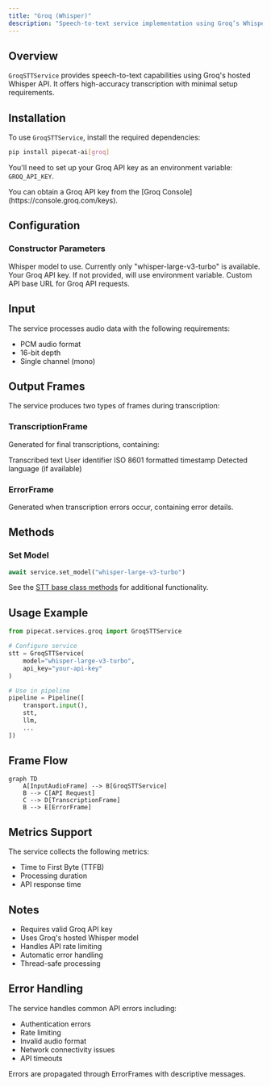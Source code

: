 ```yaml
---
title: "Groq (Whisper)"
description: "Speech-to-text service implementation using Groq’s Whisper API"
---
```


## Overview

`GroqSTTService` provides speech-to-text capabilities using Groq's hosted Whisper API. It offers high-accuracy transcription with minimal setup requirements.

## Installation

To use `GroqSTTService`, install the required dependencies:

```bash
pip install pipecat-ai[groq]
```

You'll need to set up your Groq API key as an environment variable: `GROQ_API_KEY`.

<Tip>
  You can obtain a Groq API key from the [Groq
  Console](https://console.groq.com/keys).
</Tip>

## Configuration

### Constructor Parameters

<ParamField path="model" type="str" default="whisper-large-v3-turbo">
  Whisper model to use. Currently only "whisper-large-v3-turbo" is available.
</ParamField>

<ParamField path="api_key" type="str" optional>
  Your Groq API key. If not provided, will use environment variable.
</ParamField>

<ParamField path="base_url" type="str" default="https://api.groq.com/openai/v1">
  Custom API base URL for Groq API requests.
</ParamField>

## Input

The service processes audio data with the following requirements:

- PCM audio format
- 16-bit depth
- Single channel (mono)

## Output Frames

The service produces two types of frames during transcription:

### TranscriptionFrame

Generated for final transcriptions, containing:

<ParamField path="text" type="string">
  Transcribed text
</ParamField>

<ParamField path="user_id" type="string">
  User identifier
</ParamField>

<ParamField path="timestamp" type="string">
  ISO 8601 formatted timestamp
</ParamField>

<ParamField path="language" type="Language">
  Detected language (if available)
</ParamField>

### ErrorFrame

Generated when transcription errors occur, containing error details.

## Methods

### Set Model

```python
await service.set_model("whisper-large-v3-turbo")
```

See the [STT base class methods](/server/base-classes/speech#methods) for additional functionality.

## Usage Example

```python
from pipecat.services.groq import GroqSTTService

# Configure service
stt = GroqSTTService(
    model="whisper-large-v3-turbo",
    api_key="your-api-key"
)

# Use in pipeline
pipeline = Pipeline([
    transport.input(),
    stt,
    llm,
    ...
])
```

## Frame Flow

```mermaid
graph TD
    A[InputAudioFrame] --> B[GroqSTTService]
    B --> C[API Request]
    C --> D[TranscriptionFrame]
    B --> E[ErrorFrame]
```

## Metrics Support

The service collects the following metrics:

- Time to First Byte (TTFB)
- Processing duration
- API response time

## Notes

- Requires valid Groq API key
- Uses Groq's hosted Whisper model
- Handles API rate limiting
- Automatic error handling
- Thread-safe processing

## Error Handling

The service handles common API errors including:

- Authentication errors
- Rate limiting
- Invalid audio format
- Network connectivity issues
- API timeouts

Errors are propagated through ErrorFrames with descriptive messages.
